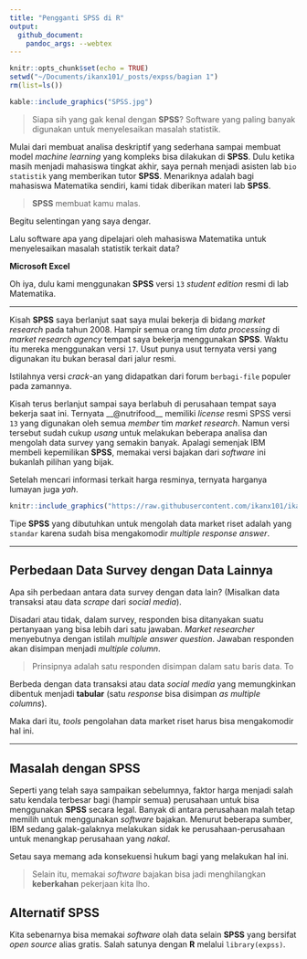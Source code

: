 ```yaml
---
title: "Pengganti SPSS di R"
output: 
  github_document:
    pandoc_args: --webtex
---
```


```r
knitr::opts_chunk$set(echo = TRUE)
setwd("~/Documents/ikanx101/_posts/expss/bagian 1")
rm(list=ls())
```

```r
kable::include_graphics("SPSS.jpg")
```

> Siapa sih yang gak kenal dengan __SPSS__? Software yang paling banyak digunakan untuk menyelesaikan masalah statistik. 

Mulai dari membuat analisa deskriptif yang sederhana sampai membuat model _machine learning_ yang kompleks bisa dilakukan di __SPSS__. Dulu ketika masih menjadi mahasiswa tingkat akhir, saya pernah menjadi asisten lab `bio statistik` yang memberikan tutor __SPSS__. Menariknya adalah bagi mahasiswa Matematika sendiri, kami tidak diberikan materi lab __SPSS__.

> __SPSS__ membuat kamu malas.

Begitu selentingan yang saya dengar.

Lalu software apa yang dipelajari oleh mahasiswa Matematika untuk menyelesaikan masalah statistik terkait data?

__Microsoft Excel__

Oh iya, dulu kami menggunakan __SPSS__ versi `13` _student edition_ resmi di lab Matematika.

---

Kisah __SPSS__ saya berlanjut saat saya mulai bekerja di bidang _market research_ pada tahun 2008. Hampir semua orang tim _data processing_ di _market research agency_ tempat saya bekerja menggunakan __SPSS__. Waktu itu mereka menggunakan versi `17`. Usut punya usut ternyata versi yang digunakan itu bukan berasal dari jalur resmi.

Istilahnya versi _crack_-an yang didapatkan dari forum `berbagi-file` populer pada zamannya.

Kisah terus berlanjut sampai saya berlabuh di perusahaan tempat saya bekerja saat ini. Ternyata __@nutrifood__ memiliki _license_ resmi SPSS versi `13` yang digunakan oleh semua _member_ tim _market research_. Namun versi tersebut sudah cukup _usang_ untuk melakukan beberapa analisa dan mengolah data survey yang semakin banyak. Apalagi semenjak IBM membeli kepemilikan __SPSS__, memakai versi bajakan dari _software_ ini bukanlah pilihan yang bijak. 

Setelah mencari informasi terkait harga resminya, ternyata harganya lumayan juga _yah_. 

```r
knitr::include_graphics("https://raw.githubusercontent.com/ikanx101/ikanx101.github.io/master/_posts/expss/bagian%201/Screenshot_20201023-101029.png")
```

Tipe __SPSS__ yang dibutuhkan untuk mengolah data market riset adalah yang `standar` karena sudah bisa mengakomodir _multiple response answer_.

---

## Perbedaan Data Survey dengan Data Lainnya

Apa sih perbedaan antara data survey dengan data lain? (Misalkan data transaksi atau data _scrape_ dari _social media_).

Disadari atau tidak, dalam survey, responden bisa ditanyakan suatu pertanyaan yang bisa lebih dari satu jawaban. _Market researcher_ menyebutnya dengan istilah _multiple answer question_. Jawaban responden akan disimpan menjadi _multiple column_. 

> Prinsipnya adalah satu responden disimpan dalam satu baris data. To

Berbeda dengan data transaksi atau data _social media_ yang memungkinkan dibentuk menjadi __tabular__ (satu _response_ bisa disimpan _as multiple columns_).

Maka dari itu, _tools_ pengolahan data market riset harus bisa mengakomodir hal ini.

---

## Masalah dengan __SPSS__

Seperti yang telah saya sampaikan sebelumnya, faktor harga menjadi salah satu kendala terbesar bagi (hampir semua) perusahaan untuk bisa menggunakan __SPSS__ secara legal. Banyak di antara perusahaan malah tetap memilih untuk menggunakan _software_ bajakan. Menurut beberapa sumber, IBM sedang galak-galaknya melakukan sidak ke perusahaan-perusahaan untuk menangkap perusahaan yang _nakal_. 

Setau saya memang ada konsekuensi hukum bagi yang melakukan hal ini. 

> Selain itu, memakai _software_ bajakan bisa jadi menghilangkan __keberkahan__ pekerjaan kita lho.

## Alternatif __SPSS__

Kita sebenarnya bisa memakai _software_ olah data selain __SPSS__ yang bersifat _open source_ alias gratis. Salah satunya dengan __R__ melalui `library(expss)`. 
